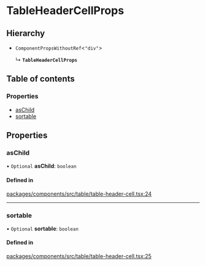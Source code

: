 # TableHeaderCellProps

## Hierarchy

- `ComponentPropsWithoutRef`\<`"div"`\>

  ↳ **`TableHeaderCellProps`**

## Table of contents

### Properties

- [asChild](props.md#aschild)
- [sortable](props.md#sortable)

## Properties

### asChild

• `Optional` **asChild**: `boolean`

#### Defined in

[packages/components/src/table/table-header-cell.tsx:24](https://github.com/vtex/shoreline/blob/9cdfd7505/packages/components/src/table/table-header-cell.tsx#L24)

---

### sortable

• `Optional` **sortable**: `boolean`

#### Defined in

[packages/components/src/table/table-header-cell.tsx:25](https://github.com/vtex/shoreline/blob/9cdfd7505/packages/components/src/table/table-header-cell.tsx#L25)
